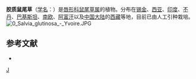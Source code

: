 {{Speciesbox 
| taxon = Salvia glutinosa
| authority = L.
| image = Salvia glutinosa.jpg
}}
'''胶质鼠尾草'''（[[学名|学名]]：{{lang|la|''Salvia glutinosa''}}）是[[唇形科|唇形科]][[鼠尾草属|鼠尾草属]]的植物。分布在[[锡金|锡金]]、[[西亚|西亚]]、[[印度|印度]]、[[不丹|不丹]]、[[巴基斯坦|巴基斯坦]]、[[南欧|南欧]]、[[阿富汗|阿富汗]]以及[[中国大陆|中国大陆]]的[[西藏|西藏]]等地，目前已由人工引种栽培。
[[Image:0_Salvia_glutinosa_-_Yvoire.JPG|thumb]]

== 参考文献 ==
<div class="references-small">
* {{FRPS|胶质鼠尾草}}
</div>
{{Taxonbar}}

[[Category:鼠尾草属|J]]